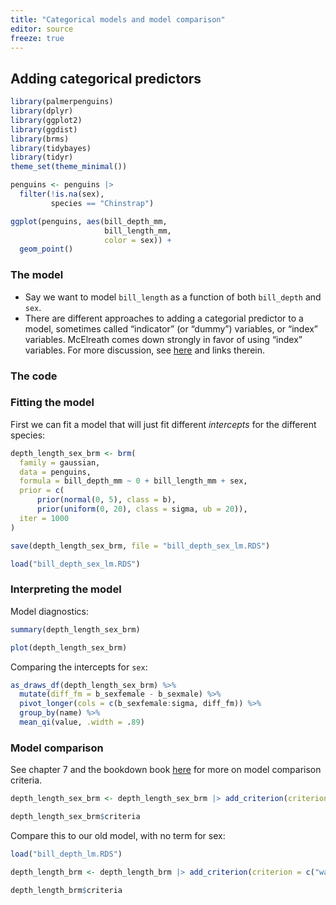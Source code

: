 ```yaml
---
title: "Categorical models and model comparison"
editor: source
freeze: true
---
```


## Adding categorical predictors

```r
library(palmerpenguins)
library(dplyr)
library(ggplot2)
library(ggdist)
library(brms)
library(tidybayes)
library(tidyr)
theme_set(theme_minimal())

penguins <- penguins |>
  filter(!is.na(sex),
         species == "Chinstrap") 

ggplot(penguins, aes(bill_depth_mm, 
                     bill_length_mm, 
                     color = sex)) +
  geom_point()
```

### The model

-   Say we want to model `bill_length` as a function of both `bill_depth` and `sex`.
-   There are different approaches to adding a categorial predictor to a model, sometimes called "indicator" (or "dummy") variables, or "index" variables. McElreath comes down strongly in favor of using "index" variables. For more discussion, see [here](https://bookdown.org/content/4857/the-many-variables-the-spurious-waffles.html#categorical-variables) and links therein.

### The code

### Fitting the model

First we can fit a model that will just fit different *intercepts* for the different species:

```r


depth_length_sex_brm <- brm(
  family = gaussian,
  data = penguins,
  formula = bill_depth_mm ~ 0 + bill_length_mm + sex,
  prior = c(
      prior(normal(0, 5), class = b),
      prior(uniform(0, 20), class = sigma, ub = 20)),
  iter = 1000
)

```

```r

save(depth_length_sex_brm, file = "bill_depth_sex_lm.RDS")

```

```r
load("bill_depth_sex_lm.RDS")
```

### Interpreting the model

Model diagnostics:

```r

summary(depth_length_sex_brm)

plot(depth_length_sex_brm)

```

Comparing the intercepts for `sex`:

```r

as_draws_df(depth_length_sex_brm) %>% 
  mutate(diff_fm = b_sexfemale - b_sexmale) %>% 
  pivot_longer(cols = c(b_sexfemale:sigma, diff_fm)) %>% 
  group_by(name) %>% 
  mean_qi(value, .width = .89)

```

### Model comparison

See chapter 7 and the bookdown book [here](https://bookdown.org/content/4857/ulysses-compass.html) for more on model comparison criteria.

```r


depth_length_sex_brm <- depth_length_sex_brm |> add_criterion(criterion = c("waic", "loo"))

depth_length_sex_brm$criteria

```

Compare this to our old model, with no term for sex:

```r
load("bill_depth_lm.RDS")
```

```r


depth_length_brm <- depth_length_brm |> add_criterion(criterion = c("waic", "loo"))

depth_length_brm$criteria


```
